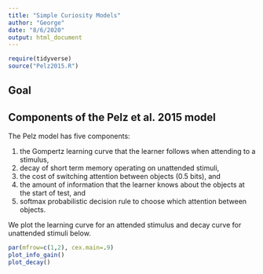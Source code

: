 ```yaml
---
title: "Simple Curiosity Models"
author: "George"
date: "8/6/2020"
output: html_document
---
```


```r
require(tidyverse)
source("Pelz2015.R")
```

## Goal


## Components of the Pelz et al. 2015 model

The Pelz model has five components: 

1. the Gompertz learning curve that the learner follows when attending to a stimulus, 
2. decay of short term memory operating on unattended stimuli,
3. the cost of switching attention between objects (0.5 bits), and 
4. the amount of information that the learner knows about the objects at the start of test, and
5. softmax probabilistic decision rule to choose which  attention between objects.

We plot the learning curve for an attended stimulus and decay curve for unattended stimuli below.

```r
par(mfrow=c(1,2), cex.main=.9)
plot_info_gain()
plot_decay()
```

```r

```
